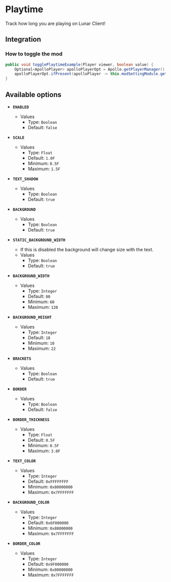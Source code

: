 # Playtime

Track how long you are playing on Lunar Client!

## Integration

### How to toggle the mod

```java
public void togglePlaytimeExample(Player viewer, boolean value) {
    Optional<ApolloPlayer> apolloPlayerOpt = Apollo.getPlayerManager().getPlayer(viewer.getUniqueId());
    apolloPlayerOpt.ifPresent(apolloPlayer -> this.modSettingModule.getOptions().set(apolloPlayer, ModPlaytime.ENABLED, value));
}
```

## Available options

- __`ENABLED`__
    - Values
        - Type: `Boolean`
        - Default: `false`

- __`SCALE`__
    - Values
        - Type: `Float`
        - Default: `1.0F`
        - Minimum: `0.5F`
        - Maximum: `1.5F`

- __`TEXT_SHADOW`__
    - Values
        - Type: `Boolean`
        - Default: `true`

- __`BACKGROUND`__
    - Values
        - Type: `Boolean`
        - Default: `true`

- __`STATIC_BACKGROUND_WIDTH`__
    - If this is disabled the background will change size with the text.
    - Values
        - Type: `Boolean`
        - Default: `true`

- __`BACKGROUND_WIDTH`__
    - Values
        - Type: `Integer`
        - Default: `80`
        - Minimum: `60`
        - Maximum: `120`

- __`BACKGROUND_HEIGHT`__
    - Values
        - Type: `Integer`
        - Default: `18`
        - Minimum: `10`
        - Maximum: `22`

- __`BRACKETS`__
    - Values
        - Type: `Boolean`
        - Default: `true`

- __`BORDER`__
    - Values
        - Type: `Boolean`
        - Default: `false`

- __`BORDER_THICKNESS`__
    - Values
        - Type: `Float`
        - Default: `0.5F`
        - Minimum: `0.5F`
        - Maximum: `3.0F`

- __`TEXT_COLOR`__
    - Values
        - Type: `Integer`
        - Default: `0xFFFFFFFF`
        - Minimum: `0x80000000`
        - Maximum: `0x7FFFFFFF`

- __`BACKGROUND_COLOR`__
    - Values
        - Type: `Integer`
        - Default: `0x6F000000`
        - Minimum: `0x80000000`
        - Maximum: `0x7FFFFFFF`

- __`BORDER_COLOR`__
    - Values
        - Type: `Integer`
        - Default: `0x9F000000`
        - Minimum: `0x80000000`
        - Maximum: `0x7FFFFFFF`

